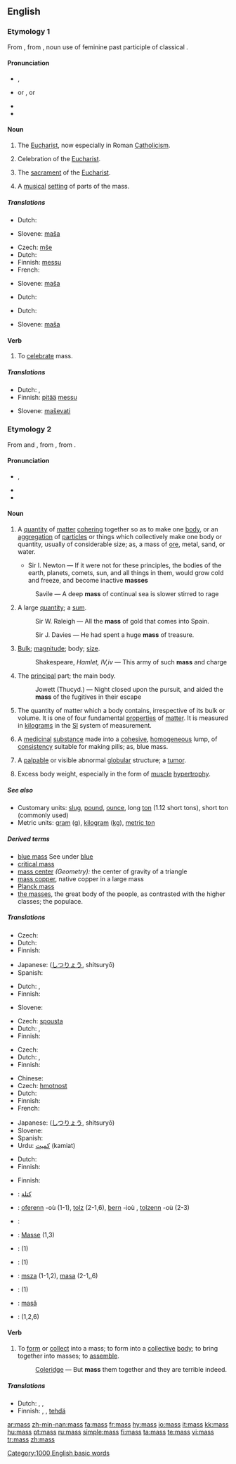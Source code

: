 {{see|Mass}}
{{wikipedia}}
==English==

===Etymology 1===
From {{OE.}} {{term|mæsse|lang=ang}}, from {{LL.}} {{term|missa}}, noun use of feminine past participle of classical {{L.}} {{term|mittere||release, dismiss}}.

====Pronunciation====
* {{a|US}} {{IPA|/mæs/}}, {{SAMPA|/m{s/}}
* {{a|UK}} {{IPA|/mæs/}} or {{IPAchar|/mɑːs/}}, {{SAMPA|/m{s/}} or {{SAMPAchar|/mA:s/}}
* {{audio|en-us-mass.ogg|Audio (US)}}
* {{rhymes|æs}}

====Noun====
{{en-noun|es}}

# {{religion}} The [[Eucharist]], now especially in Roman [[Catholicism]].
# {{context|religion}} Celebration of the [[Eucharist]].
# {{context|religion|usually as ''the [[Mass]]''}} The [[sacrament]] of the [[Eucharist]].
# A [[musical]] [[setting]] of parts of the mass.

=====Translations=====
{{trans-top|religion: Eucharist}}
* Dutch: {{t+|nl|mis|f}}
{{trans-mid}}
* Slovene: [[maša]] {{f}}
{{trans-bottom}}

{{trans-top|religion: celebration of the Eucharist}}
* Czech: [[mše]] {{f}}
* Dutch: {{t+|nl|mis|f}}
* Finnish: [[messu]]
* French: {{t+|fr|messe|f}}
{{trans-mid}}
* Slovene: [[maša]] {{f}}
{{trans-bottom}}

{{trans-top|religion: sacrament of the Eucharist}}
* Dutch: {{t+|nl|mis|f}}
{{trans-mid}}
{{trans-bottom}}

{{trans-top|musical setting of parts of the mass}}
* Dutch: {{t+|nl|mis|f}}
{{trans-mid}}
* Slovene: [[maša]] {{f}}
{{trans-bottom}}

====Verb====
{{en-verb|mass|es}}

# {{context|intransitive|obsolete}} To [[celebrate]] mass.

=====Translations=====
{{trans-top|celebrate Mass}}
* Dutch: {{t+|nl|vieren}}, {{t|nl|misvieren}}
* Finnish: [[pitää]] [[messu]]
{{trans-mid}}
* Slovene: [[maševati]]
{{trans-bottom}}

===Etymology 2===
From {{AF.}} and {{MF.}} {{term|masse}}, from {{L.}} {{term|massa||lump, dough}}, from {{AGr.}} {{term|sc=polytonic|μαζα||barley-cake}}.

====Pronunciation====
* {{IPA|/mæs/}}, {{SAMPA|/m{s/}}
* {{audio|en-us-mass.ogg|Audio (US)}}
* {{rhymes|æs}}

====Noun====
{{en-noun|es|-}}

# A [[quantity]] of [[matter]] [[cohere|cohering]] together so as to make one [[body]], or an [[aggregation]] of [[particle]]s or things which collectively make one body or quantity, usually of considerable size; as, a mass of [[ore]], metal, sand, or water.
#* {{rfdate}} Sir I. Newton — If it were not for these principles, the bodies of the earth, planets, comets, sun, and all things in them, would grow cold and freeze, and become inactive '''masses'''
#: {{rfdate}} Savile — A deep '''mass''' of continual sea is slower stirred to rage
# A large [[quantity]]; a [[sum]].
#: {{rfdate}} Sir W. Raleigh — All the '''mass''' of gold that comes into Spain.
#: {{rfdate}} Sir J. Davies — He had spent a huge '''mass''' of treasure.
# [[bulk|Bulk]]; [[magnitude]]; body; [[size]].
#: {{rfdate}} Shakespeare, ''Hamlet, IV,iv'' — This army of such '''mass''' and charge
# The [[principal]] part; the main body.
#: {{rfdate}} Jowett (Thucyd.) — Night closed upon the pursuit, and aided the '''mass''' of the fugitives in their escape
# {{context|physics}} The quantity of matter which a body contains, irrespective of its bulk or volume.  It is one of four fundamental [[property|properties]] of [[matter]]. It is measured in [[kilogram]]s in the [[SI]] system of measurement.
# {{context|pharmacy}} A [[medicinal]] [[substance]] made into a [[cohesive]], [[homogeneous]] lump, of [[consistency]] suitable for making pills; as, blue mass.
# {{context|medicine}} A [[palpable]] or visible abnormal [[globular]] structure; a [[tumor]].
# {{context|bodybuilding}} Excess body weight, especially in the form of [[muscle]] [[hypertrophy]].

=====See also=====
* Customary units: [[slug]], [[pound]], [[ounce]], long [[ton]] (1.12 short tons), short ton (commonly used)
* Metric units: [[gram]] ([[g]]), [[kilogram]] ([[kg]]), [[metric ton]]

=====Derived terms=====
{{rfc|these glosses have to be moved to the appropriate pages}}
* [[blue mass]] See under [[blue]]
* [[critical mass]]
* [[mass center]] ''(Geometry):'' the center of gravity of a triangle
* [[mass copper]], native copper in a large mass
* [[Planck mass]]
* [[the masses]], the great body of the people, as contrasted with the higher classes; the populace.

=====Translations=====
{{trans-top|quantity of matter cohering together to make one body}}
* Czech: {{t+|cs|hmota|f}}
* Dutch: {{t+|nl|massa|f}}
* Finnish: {{t+|fi|massa}}
{{trans-mid}}
* Japanese: {{JAchar|[[質量]]}} ([[しつりょう]], shitsuryō)
* Spanish: {{t+|es|masa|f}}
{{trans-bottom}}

{{trans-top|large quantity; sum}}
* Dutch: {{t+|nl|massa|f}}, {{t+|nl|hoeveelheid|f}}
* Finnish: {{t+|fi|massa}}
{{trans-mid}}
* Slovene: {{t+|sl|masa|f}}
{{trans-bottom}}

{{trans-top|bulk; magnitude; body; size}}
* Czech: [[spousta]] {{f}}
* Dutch: {{t+|nl|massa|f}}, {{t+|nl|hoeveelheid|f}}
* Finnish: {{t+|fi|massa}}
{{trans-mid}}
{{trans-bottom}}

{{trans-top|principal part}}
* Czech: {{t+|cs|většina|f}}
* Dutch: {{t|nl|meerderheid|f}}, {{t+|nl|massa|f}}
* Finnish: {{t+|fi|pääosa}}
{{trans-mid}}
{{trans-bottom}}

{{trans-top|physics: quantity of matter which a body contains}}
* Chinese: {{t-|cmn|質量|sc=Hani|xs=Mandarin}}
* Czech: [[hmotnost]] {{f}}
* Dutch: {{t+|nl|massa|f}}
* Finnish: {{t+|fi|massa}}
* French: {{t+|fr|masse|f}}
{{trans-mid}}
* Japanese: {{JAchar|[[質量]]}} ([[しつりょう]], shitsuryō)
* Slovene: {{t+|sl|masa|f}}
* Spanish: {{t+|es|masa|f}}
* Urdu: [[کمیت]] (kamiat) {{f}}
{{trans-bottom}}

{{trans-top|pharmacy: medicinal substance made into a cohesive, homogeneous lump}}
* Dutch: {{t+|nl|massa|f}}
* Finnish: {{t+|fi|massa}}
{{trans-mid}}
{{trans-bottom}}

{{trans-top|medicine: palpable or visible abnormal globular structure}}
{{trans-mid}}
{{trans-bottom}}

{{trans-top|bodybuilding: excess body weight}}
* Finnish: {{t+|fi|massa}}
{{trans-mid}}
{{trans-bottom}}

{{checktrans}}
{{trans-top|Translations to check}}
*{{ttbc|Arabic}}: [[كتلة]]
*{{ttbc|Breton}}: [[oferenn]] {{f}} -où (1-1), [[tolz]] {{m}} (2-1,6), [[bern]] {{m}} -ioù {{p}}, [[tolzenn]] {{f}} -où {{p}} (2-3)
*{{ttbc|French}}: {{t+|fr|masse|f}}
*{{ttbc|German}}: [[Masse]] {{f}} (1,3)
{{trans-mid}}
*{{ttbc|Indonesian}}: {{t-|id|massa|xs=Indonesian}} (1)
*{{ttbc|Interlingua}}: {{t-|ia|massa|xs=Interlingua}} (1)
*{{ttbc|Polish}}: [[msza]] {{f}} (1-1,2), [[masa]] {{f}} (2-1,,6)
*{{ttbc|Portuguese}}: {{t+|pt|massa|f}} (1)
*{{ttbc|Romanian}}: [[masă]] {{f}}
*{{ttbc|Swedish}}: {{t+|sv|massa}} (1,2,6)
{{trans-bottom}}

====Verb====
{{en-verb|mass|es}}

# {{transitive}} To [[form]] or [[collect]] into a mass; to form into a [[collective]] [[body]]; to bring together into masses; to [[assemble]].
#: {{rfdate|transform this into proper quotation}} [[Coleridge]] — But '''mass''' them together and they are terrible indeed.

=====Translations=====
{{trans-top|form or collect into a mass}}
* Dutch: {{t|nl|samennemen}}, {{t|nl|samenhopen}}, {{t|nl|ophopen}}
* Finnish: {{t+|fi|kerätä}}, {{t+|fi|kasata}}, [[tehdä]] {{t+|fi|massa}}
{{trans-mid}}
{{trans-bottom}}

[[Category:1000 English basic words]]

[[ar:mass]]
[[zh-min-nan:mass]]
[[fa:mass]]
[[fr:mass]]
[[hy:mass]]
[[io:mass]]
[[it:mass]]
[[kk:mass]]
[[hu:mass]]
[[pt:mass]]
[[ru:mass]]
[[simple:mass]]
[[fi:mass]]
[[ta:mass]]
[[te:mass]]
[[vi:mass]]
[[tr:mass]]
[[zh:mass]]